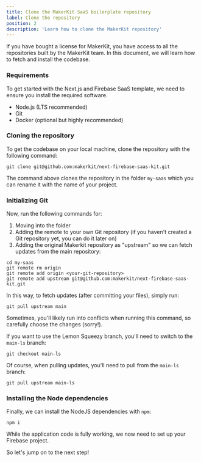 ```yaml
---
title: Clone the MakerKit SaaS boilerplate repository
label: Clone the repository
position: 2
description: 'Learn how to clone the MakerKit repository'
---
```


If you have bought a license for MakerKit, you have access to all the
repositories built by the MakerKit team. In this document, we will learn how
to fetch and install the codebase.

### Requirements

To get started with the Next.js and Firebase SaaS template, we need to ensure
you install the required software.

- Node.js (LTS recommended)
- Git
- Docker (optional but highly recommended)

### Cloning the repository

To get the codebase on your local machine, clone the repository with the
following command:

```
git clone git@github.com:makerkit/next-firebase-saas-kit.git
```

The command above clones the repository in the folder `my-saas` which
you can rename it with the name of your project.

### Initializing Git

Now, run the following commands for:

1. Moving into the folder
2. Adding the remote to your own Git repository (if you haven't created a Git repository yet, you can do it later on)
3. Adding the original Makerkit repository as "upstream" so we can fetch updates from the main repository:

```
cd my-saas
git remote rm origin
git remote add origin <your-git-repository>
git remote add upstream git@github.com:makerkit/next-firebase-saas-kit.git
```

In this way, to fetch updates (after committing your files), simply run:

```
git pull upstream main
```

Sometimes, you'll likely run into conflicts when running this command, so carefully choose the changes (sorry!).

If you want to use the Lemon Squeezy branch, you'll need to switch to the `main-ls` branch:

```
git checkout main-ls
```

Of course, when pulling updates, you'll need to pull from the `main-ls` branch:

```
git pull upstream main-ls
```

### Installing the Node dependencies

Finally, we can install the NodeJS dependencies with `npm`:

```
npm i
```

While the application code is fully working, we now need to set up your Firebase
project.

So let's jump on to the next step!

